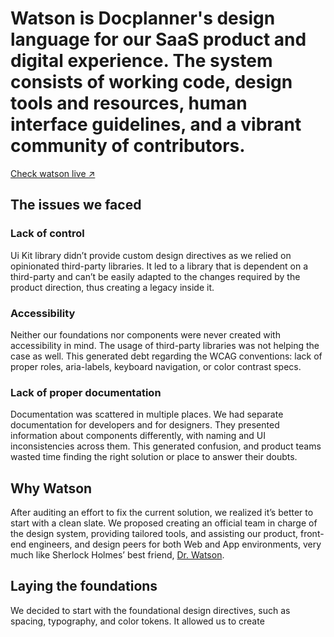 
# Watson is Docplanner's design language for our SaaS product and digital experience. The system consists of working code, design tools and resources, human interface guidelines, and a vibrant community of contributors.

[Check watson live ↗](https://watson.docplanner.design)

<StyledImg src="/assets/projects/Watson/thumbnail.jpg" />

## The issues we faced

### Lack of control

Ui Kit library didn’t provide custom design directives as we relied on opinionated third-party libraries. It led to a library that is dependent on a third-party and can’t be easily adapted to the changes required by the product direction, thus creating a legacy inside it.

### Accessibility

Neither our foundations nor components were never created with accessibility in mind. The usage of third-party libraries was not helping the case as well. This generated debt regarding the WCAG conventions: lack of proper roles, aria-labels, keyboard navigation, or color contrast specs.

### Lack of proper documentation

Documentation was scattered in multiple places. We had separate documentation for developers and for designers. They presented information about components differently, with naming and UI inconsistencies across them. This generated confusion, and product teams wasted time finding the right solution or place to answer their doubts.

## Why Watson

After auditing an effort to fix the current solution, we realized it’s better to start with a clean slate. We proposed creating an official team in charge of the design system, providing tailored tools, and assisting our product, front-end engineers, and design peers for both Web and App environments, very much like Sherlock Holmes’ best friend, [Dr. Watson](https://en.wikipedia.org/wiki/Dr._Watson).

## Laying the foundations

We decided to start with the foundational design directives, such as spacing, typography, and color tokens. It allowed us to create


>
